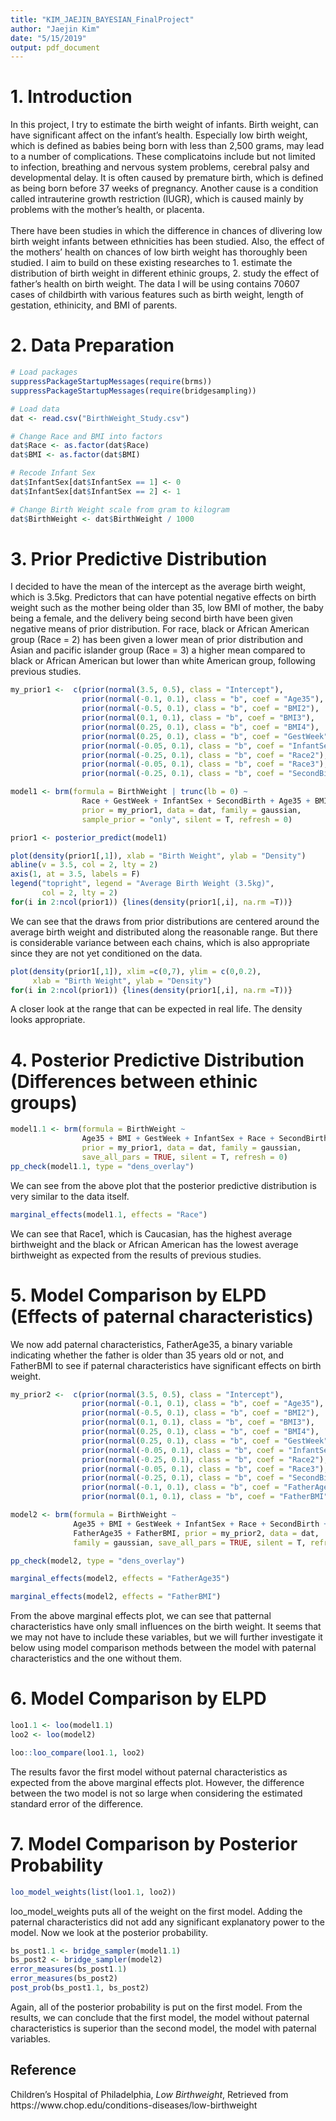 ```yaml
---
title: "KIM_JAEJIN_BAYESIAN_FinalProject"
author: "Jaejin Kim"
date: "5/15/2019"
output: pdf_document
---
```


# 1. Introduction
In this project, I try to estimate the birth weight of infants. Birth weight, can have significant affect on the infant's health. Especially low birth weight, which is defined as babies being born with less than 2,500 grams, may lead to a number of complications. These complicatoins include but not limited to infection, breathing and nervous system problems, cerebral palsy and developmental delay. It is often caused by premature birth, which is defined as being born before 37 weeks of pregnancy. Another cause is a condition called intrauterine growth restriction (IUGR), which is caused mainly by problems with the mother's health, or placenta.\
\
There have been studies in which the difference in chances of dlivering low birth weight infants between ethnicities has been studied. Also, the effect of the mothers' health on chances of low birth weight has thoroughly been studied. I aim to build on these existing researches to 1. estimate the distribution of birth weight in different ethinic groups, 2. study the effect of father's health on birth weight. The data I will be using contains 70607 cases of childbirth with various features such as birth weight, length of gestation, ethinicity, and BMI of parents.

# 2. Data Preparation
```r
# Load packages
suppressPackageStartupMessages(require(brms))
suppressPackageStartupMessages(require(bridgesampling))
```

```r
# Load data
dat <- read.csv("BirthWeight_Study.csv")
```

```r
# Change Race and BMI into factors
dat$Race <- as.factor(dat$Race)
dat$BMI <- as.factor(dat$BMI)

# Recode Infant Sex
dat$InfantSex[dat$InfantSex == 1] <- 0
dat$InfantSex[dat$InfantSex == 2] <- 1

# Change Birth Weight scale from gram to kilogram
dat$BirthWeight <- dat$BirthWeight / 1000
```

# 3. Prior Predictive Distribution

I decided to have the mean of the intercept as the average birth weight, which is 3.5kg. Predictors that can have potential negative effects on birth weight such as the mother being older than 35, low BMI of mother, the baby being a female, and the delivery being second birth have been given negative means of prior distribution. For race, black or African American group (Race = 2) has been given a lower mean of prior distribution and Asian and pacific islander group (Race = 3) a higher mean compared to black or African American but lower than white American group, following previous studies.

```r
my_prior1 <-  c(prior(normal(3.5, 0.5), class = "Intercept"),
                prior(normal(-0.1, 0.1), class = "b", coef = "Age35"),
                prior(normal(-0.5, 0.1), class = "b", coef = "BMI2"),
                prior(normal(0.1, 0.1), class = "b", coef = "BMI3"),
                prior(normal(0.25, 0.1), class = "b", coef = "BMI4"),
                prior(normal(0.25, 0.1), class = "b", coef = "GestWeek"),
                prior(normal(-0.05, 0.1), class = "b", coef = "InfantSex"),
                prior(normal(-0.25, 0.1), class = "b", coef = "Race2"),
                prior(normal(-0.05, 0.1), class = "b", coef = "Race3"),
                prior(normal(-0.25, 0.1), class = "b", coef = "SecondBirth"))

model1 <- brm(formula = BirthWeight | trunc(lb = 0) ~ 
                Race + GestWeek + InfantSex + SecondBirth + Age35 + BMI,
                prior = my_prior1, data = dat, family = gaussian,
                sample_prior = "only", silent = T, refresh = 0)

prior1 <- posterior_predict(model1)
```

```r
plot(density(prior1[,1]), xlab = "Birth Weight", ylab = "Density")
abline(v = 3.5, col = 2, lty = 2)
axis(1, at = 3.5, labels = F)
legend("topright", legend = "Average Birth Weight (3.5kg)",
       col = 2, lty = 2)
for(i in 2:ncol(prior1)) {lines(density(prior1[,i], na.rm =T))}
```

We can see that the draws from prior distributions are centered around the average birth weight and distributed along the reasonable range. But there is considerable variance between each chains, which is also appropriate since they are not yet conditioned on the data.

```r
plot(density(prior1[,1]), xlim =c(0,7), ylim = c(0,0.2),
     xlab = "Birth Weight", ylab = "Density")
for(i in 2:ncol(prior1)) {lines(density(prior1[,i], na.rm =T))}
```

A closer look at the range that can be expected in real life. The density looks appropriate.


# 4. Posterior Predictive Distribution (Differences between ethinic groups)
```r
model1.1 <- brm(formula = BirthWeight ~ 
                Age35 + BMI + GestWeek + InfantSex + Race + SecondBirth,
                prior = my_prior1, data = dat, family = gaussian,
                save_all_pars = TRUE, silent = T, refresh = 0)
pp_check(model1.1, type = "dens_overlay")
```

We can see from the above plot that the posterior predictive distribution is very similar to the data itself.


```r
marginal_effects(model1.1, effects = "Race")
```

We can see that Race1, which is Caucasian, has the highest average birthweight and the black or African American has the lowest average birthweight as expected from the results of previous studies.

# 5. Model Comparison by ELPD (Effects of paternal characteristics)

We now add paternal characteristics, FatherAge35, a binary variable indicating whether the father is older than 35 years old or not, and FatherBMI to see if paternal characteristics have significant effects on birth weight.

```r
my_prior2 <-  c(prior(normal(3.5, 0.5), class = "Intercept"),
                prior(normal(-0.1, 0.1), class = "b", coef = "Age35"),
                prior(normal(-0.5, 0.1), class = "b", coef = "BMI2"),
                prior(normal(0.1, 0.1), class = "b", coef = "BMI3"),
                prior(normal(0.25, 0.1), class = "b", coef = "BMI4"),
                prior(normal(0.25, 0.1), class = "b", coef = "GestWeek"),
                prior(normal(-0.05, 0.1), class = "b", coef = "InfantSex"),
                prior(normal(-0.25, 0.1), class = "b", coef = "Race2"),
                prior(normal(-0.05, 0.1), class = "b", coef = "Race3"),
                prior(normal(-0.25, 0.1), class = "b", coef = "SecondBirth"),
                prior(normal(-0.1, 0.1), class = "b", coef = "FatherAge35"),
                prior(normal(0.1, 0.1), class = "b", coef = "FatherBMI"))

model2 <- brm(formula = BirthWeight ~ 
              Age35 + BMI + GestWeek + InfantSex + Race + SecondBirth +
              FatherAge35 + FatherBMI, prior = my_prior2, data = dat,
              family = gaussian, save_all_pars = TRUE, silent = T, refresh = 0)

pp_check(model2, type = "dens_overlay")
```

```r
marginal_effects(model2, effects = "FatherAge35")
```

```r
marginal_effects(model2, effects = "FatherBMI")
```

From the above marginal effects plot, we can see that patternal characteristics have only small influences on the birth weight. It seems that we may not have to include these variables, but we will further investigate it below using model comparison methods between the model with paternal characteristics and the one without them.

# 6. Model Comparison by ELPD
```r
loo1.1 <- loo(model1.1)
loo2 <- loo(model2)

loo::loo_compare(loo1.1, loo2)
```

The results favor the first model without paternal characteristics as expected from the above marginal effects plot. However, the difference between the two model is not so large when considering the estimated standard error of the difference.

# 7. Model Comparison by Posterior Probability
```r
loo_model_weights(list(loo1.1, loo2))
```

loo_model_weights puts all of the weight on the first model. Adding the paternal characteristics did not add any significant explanatory power to the model. Now we look at the posterior probability.

```r
bs_post1.1 <- bridge_sampler(model1.1)
bs_post2 <- bridge_sampler(model2)
error_measures(bs_post1.1)
error_measures(bs_post2)
post_prob(bs_post1.1, bs_post2)
```

Again, all of the posterior probability is put on the first model. From the results, we can conclude that the first model, the model without paternal characteristics is superior than the second model, the model with paternal variables.

## Reference
Children's Hospital of Philadelphia, *Low Birthweight*, Retrieved from https://www.chop.edu/conditions-diseases/low-birthweight